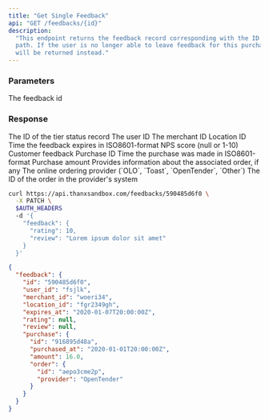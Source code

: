 ```yaml
---
title: "Get Single Feedback"
api: "GET /feedbacks/{id}"
description:
  "This endpoint returns the feedback record corresponding with the ID in the
  path. If the user is no longer able to leave feedback for this purchase, a 404
  will be returned instead."
---
```


### Parameters

<ParamField path="id" type="string" required>
  The feedback id
</ParamField>

### Response

<ResponseField name="id" type="string">
  The ID of the tier status record
</ResponseField>

<ResponseField name="user_id" type="string">
  The user ID
</ResponseField>

<ResponseField name="merchant_id" type="string">
  The merchant ID
</ResponseField>

<ResponseField name="location_id" type="string">
  Location ID
</ResponseField>

<ResponseField name="expires_at" type="string">
  Time the feedback expires in ISO8601-format
</ResponseField>

<ResponseField name="rating" type="integer">
  NPS score (null or 1-10)
</ResponseField>

<ResponseField name="review" type="string">
  Customer feedback
</ResponseField>

<ResponseField name="purchase.id" type="string">
  Purchase ID
</ResponseField>

<ResponseField name="purchase.purchased_at" type="string">
  Time the purchase was made in ISO8601-format
</ResponseField>

<ResponseField name="purchase.amount" type="decimal">
  Purchase amount
</ResponseField>

<ResponseField name="purchase.order" type="hash">
  Provides information about the associated order, if any
</ResponseField>

<ResponseField name="purchase.order.provider" type="enum">
  The online ordering provider (`OLO`, `Toast`, `OpenTender`, `Other`)
</ResponseField>

<ResponseField name="purchase.order.id" type="string">
  The ID of the order in the provider's system
</ResponseField>

<RequestExample>

```bash
curl https://api.thanxsandbox.com/feedbacks/590485d6f0 \
  -X PATCH \
  $AUTH_HEADERS
  -d '{
    "feedback": {
      "rating": 10,
      "review": "Lorem ipsum dolor sit amet"
    }
  }'
```

</RequestExample>

<ResponseExample>

```json
{
  "feedback": {
    "id": "590485d6f0",
    "user_id": "fsjlk",
    "merchant_id": "woeri34",
    "location_id": "fgr2349gh",
    "expires_at": "2020-01-07T20:00:00Z",
    "rating": null,
    "review": null,
    "purchase": {
      "id": "916895d48a",
      "purchased_at": "2020-01-01T20:00:00Z",
      "amount": 16.0,
      "order": {
        "id": "aepo3cme2p",
        "provider": "OpenTender"
      }
    }
  }
}
```

</ResponseExample>

